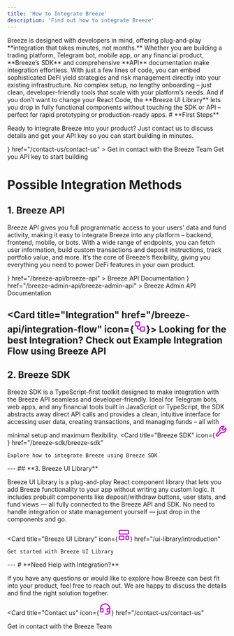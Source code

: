 ```yaml
---
title: 'How to Integrate Breeze'
description: 'Find out how to integrate Breeze'
---
```


<Card title="Seamless Integration for Any Platform" img="/integration-guide-images/sign-with-twitter-breeze-logo.png">
    Breeze is designed with developers in mind, offering plug-and-play **integration that takes minutes, not months.** Whether you are building a trading platform, Telegram bot, mobile app, or any financial product, **Breeze’s SDK** and comprehensive **API** documentation make integration effortless. With just a few lines of code, you can embed sophisticated DeFi yield strategies and risk management directly into your existing infrastructure. No complex setup, no lengthy onboarding – just clean, developer-friendly tools that scale with your platform’s needs. And if you don’t want to change your React Code, the **Breeze UI Library** lets you drop in fully functional components without touching the SDK or API – perfect for rapid prototyping or production-ready apps.
</Card>
# **First Steps**

Ready to integrate Breeze into your product? Just contact us to discuss details and get your API key so you can start building in minutes.

<CardGroup cols={2}>
  <Card
    title="Contact us"
    icon={<svg xmlns="http://www.w3.org/2000/svg" width="28" height="28" viewBox="0 0 24 24" fill="none" stroke="#bc07c9" stroke-width="2" stroke-linecap="round" stroke-linejoin="round" class="lucide lucide-headset-icon lucide-headset"><path d="M3 11h3a2 2 0 0 1 2 2v3a2 2 0 0 1-2 2H5a2 2 0 0 1-2-2v-5Zm0 0a9 9 0 1 1 18 0m0 0v5a2 2 0 0 1-2 2h-1a2 2 0 0 1-2-2v-3a2 2 0 0 1 2-2h3Z"/><path d="M21 16v2a4 4 0 0 1-4 4h-5"/></svg>} 
    href="/contact-us/contact-us"
  >
    Get in contact with the Breeze Team
  </Card>
  <Card
    title="Get your API Key"
    icon='code'
    href="/get-your-api-key/instruction"
  >
    Get you API key to start building
  </Card>
</CardGroup>

# **Possible Integration Methods**
## **1. Breeze API**

Breeze API gives you full programmatic access to your users' data and fund activity, making it easy to integrate Breeze into any platform – backend, frontend, mobile, or bots. With a wide range of endpoints, you can fetch user information, build custom transactions and deposit instructions, track portfolio value, and more. It’s the core of Breeze’s flexibility, giving you everything you need to power DeFi features in your own product.

<CardGroup cols={2}>
  <Card
    title="Breeze API"
    icon={<svg xmlns="http://www.w3.org/2000/svg" width="28" height="28" viewBox="0 0 24 24" fill="none" stroke="#bc07c9" stroke-width="2" stroke-linecap="round" stroke-linejoin="round" class="lucide lucide-user-icon lucide-user"><path d="M19 21v-2a4 4 0 0 0-4-4H9a4 4 0 0 0-4 4v2"/><circle cx="12" cy="7" r="4"/></svg>} 
    href="/breeze-api/breeze-api"
  >
    Breeze API Documentation
  </Card>
  <Card
    title="Breeze Admin API"
    icon={<svg xmlns="http://www.w3.org/2000/svg" width="28" height="28" viewBox="0 0 24 24" fill="none" stroke="#bc07c9" stroke-width="2" stroke-linecap="round" stroke-linejoin="round" class="lucide lucide-shield-user-icon lucide-shield-user"><path d="M20 13c0 5-3.5 7.5-7.66 8.95a1 1 0 0 1-.67-.01C7.5 20.5 4 18 4 13V6a1 1 0 0 1 1-1c2 0 4.5-1.2 6.24-2.72a1.17 1.17 0 0 1 1.52 0C14.51 3.81 17 5 19 5a1 1 0 0 1 1 1z"/><path d="M6.376 18.91a6 6 0 0 1 11.249.003"/><circle cx="12" cy="11" r="4"/></svg>}
    href="/breeze-admin-api/breeze-admin-api"
  >
    Breeze Admin API Documentation
  </Card>
</CardGroup>

<Card title="Integration" href="/breeze-api/integration-flow" icon={<svg xmlns="http://www.w3.org/2000/svg" width="28" height="28" viewBox="0 0 24 24" fill="none" stroke="#bc07c9" stroke-width="2" stroke-linecap="round" stroke-linejoin="round" class="lucide lucide-workflow-icon lucide-workflow"><rect width="8" height="8" x="3" y="3" rx="2"/><path d="M7 11v4a2 2 0 0 0 2 2h4"/><rect width="8" height="8" x="13" y="13" rx="2"/></svg>}>
      Looking for the best Integration? Check out Example Integration Flow using Breeze API
</Card>
---
## **2. Breeze SDK**

Breeze SDK is a TypeScript-first toolkit designed to make integration with the Breeze API seamless and developer-friendly. Ideal for Telegram bots, web apps, and any financial tools built in JavaScript or TypeScript, the SDK abstracts away direct API calls and provides a clean, intuitive interface for accessing user data, creating transactions, and managing funds – all with minimal setup and maximum flexibility.
<Card
    title="Breeze SDK"
    icon={<svg xmlns="http://www.w3.org/2000/svg" width="28" height="28" viewBox="0 0 24 24" fill="none" stroke="#bc07c9" stroke-width="2" stroke-linecap="round" stroke-linejoin="round" class="lucide lucide-wrench-icon lucide-wrench"><path d="M14.7 6.3a1 1 0 0 0 0 1.4l1.6 1.6a1 1 0 0 0 1.4 0l3.77-3.77a6 6 0 0 1-7.94 7.94l-6.91 6.91a2.12 2.12 0 0 1-3-3l6.91-6.91a6 6 0 0 1 7.94-7.94l-3.76 3.76z"/></svg>} 
    href="/breeze-sdk/breeze-sdk"
  >
    Explore how to integrate Breeze using Breeze SDK
  </Card>
---
## **3. Breeze UI Library**

Breeze UI Library is a plug-and-play React component library that lets you add Breeze functionality to your app without writing any custom logic. It includes prebuilt components like deposit/withdraw buttons, user stats, and fund views — all fully connected to the Breeze API and SDK. No need to handle integration or state management yourself — just drop in the components and go.

<Card
    title="Breeze UI Library"
    icon={<svg xmlns="http://www.w3.org/2000/svg" width="28" height="28" viewBox="0 0 24 24" fill="none" stroke="#bc07c9" stroke-width="2" stroke-linecap="round" stroke-linejoin="round" class="lucide lucide-layout-template-icon lucide-layout-template"><rect width="18" height="7" x="3" y="3" rx="1"/><rect width="9" height="7" x="3" y="14" rx="1"/><rect width="5" height="7" x="16" y="14" rx="1"/></svg>} 
    href="/ui-library/introduction"
  >
    Get started with Breeze UI Library
  </Card>
---
# **Need Help with Integration?**

If you have any questions or would like to explore how Breeze can best fit into your product, feel free to reach out. We are happy to discuss the details and find the right solution together.

<Card
    title="Contact us"
    icon={<svg xmlns="http://www.w3.org/2000/svg" width="28" height="28" viewBox="0 0 24 24" fill="none" stroke="#bc07c9" stroke-width="2" stroke-linecap="round" stroke-linejoin="round" class="lucide lucide-headset-icon lucide-headset"><path d="M3 11h3a2 2 0 0 1 2 2v3a2 2 0 0 1-2 2H5a2 2 0 0 1-2-2v-5Zm0 0a9 9 0 1 1 18 0m0 0v5a2 2 0 0 1-2 2h-1a2 2 0 0 1-2-2v-3a2 2 0 0 1 2-2h3Z"/><path d="M21 16v2a4 4 0 0 1-4 4h-5"/></svg>} 
    href="/contact-us/contact-us"
  >
  Get in contact with the Breeze Team
</Card>